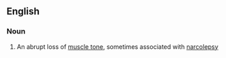 ==English==

===Noun===
{{wikipedia}}
{{en-noun|cataplexies}}

#{{medicine}} An abrupt loss of [[muscle tone]], sometimes associated with [[narcolepsy]]